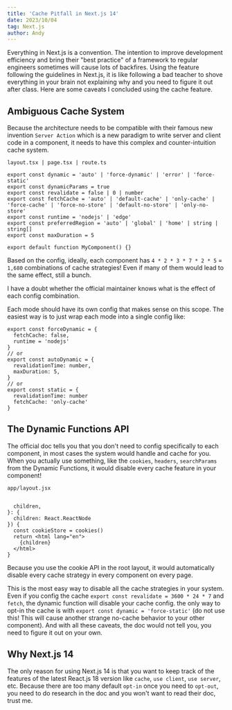 ```yaml
---
title: 'Cache Pitfall in Next.js 14'
date: 2023/10/04
tag: Next.js
author: Andy
---
```


Everything in Next.js is a convention. The intention to improve development efficiency and bring their "best practice" of a framework to regular engineers sometimes will cause lots of backfires. Using the feature following the guidelines in Next.js, it is like following a bad teacher to shove everything in your brain not explaining why and you need to figure it out after class. Here are some caveats I concluded using the cache feature.

## Ambiguous Cache System

Because the architecture needs to be compatible with their famous new invention `Server Action` which is a new paradigm to write server and client code in a component, it needs to have this complex and counter-intuition cache system.

`layout.tsx | page.tsx | route.ts`
```tsx
export const dynamic = 'auto' | 'force-dynamic' | 'error' | 'force-static'
export const dynamicParams = true
export const revalidate = false | 0 | number
export const fetchCache = 'auto' | 'default-cache' | 'only-cache' | 'force-cache' | 'force-no-store' | 'default-no-store' | 'only-no-store'
export const runtime = 'nodejs' | 'edge'
export const preferredRegion = 'auto' | 'global' | 'home' | string | string[]
export const maxDuration = 5
 
export default function MyComponent() {}
```

Based on the config, ideally, each component has `4 * 2 * 3 * 7 * 2 * 5` = `1,680` combinations of cache strategies! Even if many of them would lead to the same effect, still a bunch.

I have a doubt whether the official maintainer knows what is the effect of each config combination.

Each mode should have its own config that makes sense on this scope. The easiest way is to just wrap each mode into a single config like:
```tsx
export const forceDynamic = {
  fetchCache: false,
  runtime = 'nodejs'
}
// or
export const autoDynamic = {
  revalidationTime: number,
  maxDuration: 5,
}
// or
export const static = {
  revalidationTime: number
  fetchCache: 'only-cache'
}
```

## The Dynamic Functions API
The official doc tells you that you don't need to config specifically to each component, in most cases the system would handle and cache for you. When you actually use something, like the `cookies`, `headers`, `searchParams` from the Dynamic Functions, it would disable every cache feature in your component!

```app/layout.jsx```

```tsx

  children,
}: {
  children: React.ReactNode
}) {
  const cookieStore = cookies()
  return <html lang="en">
    {children}
  </html>
}
```
Because you use the cookie API in the root layout, it would automatically disable every cache strategy in every component on every page.

This is the most easy way to disable all the cache strategies in your system. Even if you config the cache `export const revalidate = 3600 * 24 * 7` and `fetch`, the dynamic function will disable your cache config. the only way to opt-in the cache is with `export const dynamic = 'force-static'` (do not use this! This will cause another strange no-cache behavior to your other component). And with all these caveats, the doc would not tell you, you need to figure it out on your own.

## Why Next.js 14
The only reason for using Next.js 14 is that you want to keep track of the features of the latest React.js 18 version like `cache`, `use client`, `use server`, etc. Because there are too many default `opt-in` once you need to `opt-out`, you need to do research in the doc and you won't want to read their doc, trust me.